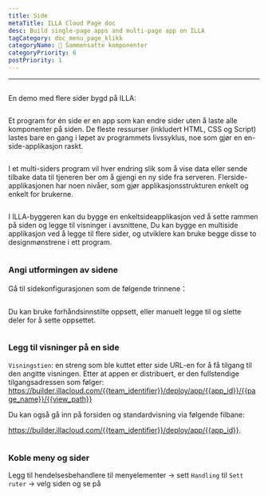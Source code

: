 ```yaml
---
title: Side
metaTitle: ILLA Cloud Page doc
desc: Build single-page apps and multi-page app on ILLA
tagCategory: doc_menu_page_klikk
categoryName: 🧬 Sammensatte komponenter
categoryPriority: 6
postPriority: 1
---
```


* * *

## <h2 hidden>Page</h2>

En demo med flere sider bygd på ILLA: 

<img src='https://cdn.illacloud.com/official-website/img/docs/assemble/page1.gif' alt="" />

Et program for én side er en app som kan endre sider uten å laste alle komponenter på siden. De fleste ressurser (inkludert HTML, CSS og Script) lastes bare en gang i løpet av programmets livssyklus, noe som gjør en en-side-applikasjon raskt.

<img src='https://cdn.illacloud.com/official-website/img/docs/assemble/page2.png' alt="" />

I et multi-siders program vil hver endring slik som å vise data eller sende tilbake data til tjeneren ber om å gjengi en ny side fra serveren. Flerside-applikasjonen har noen nivåer, som gjør applikasjonsstrukturen enkelt og enkelt for brukerne.

<img src='https://cdn.illacloud.com/official-website/img/docs/assemble/page3.png' alt="" />

I ILLA-byggeren kan du bygge en enkeltsideapplikasjon ved å sette rammen på siden og legge til visninger i avsnittene, Du kan bygge en multiside applikasjon ved å legge til flere sider, og utviklere kan bruke begge disse to designmønstrene i ett program.

<img src='https://cdn.illacloud.com/official-website/img/docs/assemble/page4.png' alt="" />

### Angi utformingen av sidene

Gå til sidekonfigurasjonen som de følgende trinnene：

<img src='https://cdn.illacloud.com/official-website/img/docs/assemble/page5.png' alt="" />

Du kan bruke forhåndsinnstilte oppsett, eller manuelt legge til og slette deler for å sette oppsettet. 

<img src='https://cdn.illacloud.com/official-website/img/docs/assemble/page6.gif' alt="" />

### Legg til visninger på en side

`Visningstien`: en streng som ble kuttet etter side URL-en for å få tilgang til den angitte visningen. Etter at appen er distribuert, er den fullstendige tilgangsadressen som følger: https://builder.illacloud.com/{{team_identifier}}/deploy/app/{{app_id}}/{{page_name}}/{{view_path}}

Du kan også gå inn på forsiden og standardvisning via følgende filbane:

https://builder.illacloud.com/{{team_identifier}}/deploy/app/{{app_id}}. 

<img src='https://cdn.illacloud.com/official-website/img/docs/assemble/page7.png' alt="" />

### Koble meny og sider

Legg til hendelsesbehandlere til menyelementer → sett `Handling` til `Sett ruter` → velg siden og se på

<img src='https://cdn.illacloud.com/official-website/img/docs/assemble/page8.gif' alt="" />
